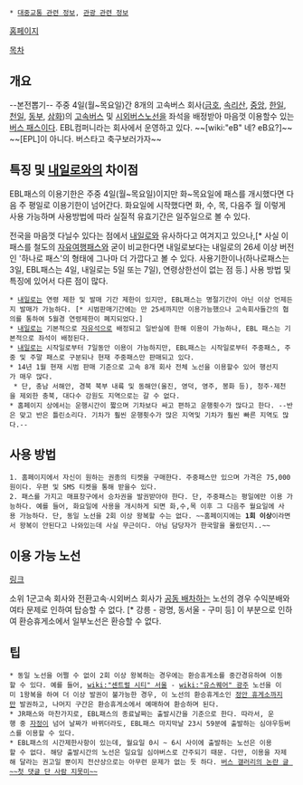  * [[대중교통 관련 정보]], [[관광 관련 정보]]

[http://www.eblpass.co.kr/ 홈페이지]

[[목차]]
== 개요 ==
--본전뽑기--
주중 4일(월~목요일)간 8개의 고속버스 회사([[금호고속|금호]], [[속리산고속|속리산]], [[중앙고속|중앙]], [[한일고속|한일]], [[천일고속|천일]], [[동부익스프레스|동부]], [[삼화고속|삼화]])의 [[고속버스]] 및 [[시외버스]]노선을 좌석을 배정받아 마음껏 이용할수 있는 [[교통 패스|버스 패스]]이다. EBL컴퍼니라는 회사에서 운영하고 있다. ~~[wiki:"eB" 네? eB요?]~~ ~~[EPL]이 아니다. 버스타고 축구보러가자~~

== 특징 및 [[내일로]]와의 차이점 ==
EBL패스의 이용기한은 주중 4일(월~목요일)이지만 화~목요일에 패스를 개시했다면 다음 주 평일로 이용기한이 넘어간다. 화요일에 시작했다면 화, 수, 목, 다음주 월 이렇게 사용 가능하며 사용방법에 따라 실질적 유효기간은 일주일으로 볼 수 있다.

전국을 마음껏 다닐수 있다는 점에서 [[내일로]]와 유사하다고 여겨지고 있으나,[* 사실 이 패스를 철도의 [[자유여행패스]]와 굳이 비교한다면 내일로보다는 내일로의 26세 이상 버전인 '하나로 패스'의 형태에 그나마 더 가깝다고 볼 수 있다. 사용기한이나(하나로패스는 3일, EBL패스는 4일, 내일로는 5일 또는 7일), 연령상한선이 없는 점 등.] 사용 방법 및 특징에 있어서 다른 점이 많다.

 * [[내일로]]는 연령 제한 및 발매 기간 제한이 있지만, EBL패스는 명절기간이 아닌 이상 언제든지 발매가 가능하다. [* 시범판매기간에는 만 25세까지만 이용가능했으나 고속회사들간의 협의를 통하여 5월경 연령제한이 폐지되었다.]
 * [[내일로]]는 기본적으로 [[자유석]]으로 배정되고 일반실에 한해 이용이 가능하나, EBL 패스는 기본적으로 좌석이 배정된다.
 * [[내일로]]는 시작일로부터 7일동안 이용이 가능하지만, EBL패스는 시작일로부터 주중패스, 주중 및 주말 패스로 구분되나 현재 주중패스만 판매되고 있다.
 * 14년 1월 현재 시범 판매 기준으로 고속 8개 회사 전체 노선을 이용할수 있어 행선지가 매우 많다.
  * 단, 충남 서해안, 경북 북부 내륙 및 동해안(울진, 영덕, 영주, 봉화 등), 청주·제천을 제외한 충북, 대다수 강원도 지역으로는 갈 수 없다.
 * 홈페이지 상에서는 운행시간이 짧으며 기차보다 싸고 편하고 운행횟수가 많다고 한다. --반은 맞고 반은 틀린소리다. 기차가 훨씬 운행횟수가 많은 지역및 기차가 훨씬 빠른 지역도 많다.--
== 사용 방법 ==
 1. 홈페이지에서 자신이 원하는 권종의 티켓을 구매한다. 주중패스만 있으며 가격은 75,000원이다. 우편 및 SMS 티켓을 통해 받을수 있다.
 2. 패스를 가지고 매표창구에서 승차권을 발권받아야 한다. 단, 주중패스는 평일에만 이용 가능하다. 예를 들어, 화요일에 사용을 개시하게 되면 화,수,목 이후 그 다음주 월요일에 사용 가능하다. 단, 동일 노선을 2회 이상 왕복할 수는 없다. ~~홈페이지에는 '''1회 이상'''이라면서 왕복이 안된다고 나와있는데 사실 무근이다. 아님 담당자가 한국말을 몰랐던지..~~

== 이용 가능 노선 ==

[http://www.eblpass.co.kr/intro/route/DPB001 링크]

소위 1군고속 회사와 전환고속·시외버스 회사가 [[공동 배차]]하는 노선의 경우 수익분배와 여타 문제로 인하여 탑승할 수 없다. [* 강릉 - 광명, 동서울 - 구미 등] 이 부분으로 인하여 환승휴게소에서 일부노선은 환승할 수 없다.

== 팁 ==

 * 동일 노선을 어쩔 수 없이 2회 이상 왕복하는 경우에는 환승휴게소를 중간경유하여 이동할 수 있다. 예를 들어, [[wiki:"센트럴 시티" 서울]] - [[wiki:"유스퀘어" 광주]] 노선을 이미 1왕복을 하여 더 이상 발권이 불가능한 경우, 이 노선의 환승휴게소인 [[정안 휴게소]]까지만 발권하고, 나머지 구간은 환승휴게소에서 예매하여 환승하며 된다.
 * JR패스와 마찬가지로, EBL패스의 종료날짜는 출발시간을 기준으로 한다. 따라서, 운행 중 [[자정]]이 넘어 날짜가 바뀌더라도, EBL패스 마지막날 23시 59분에 출발하는 심야우등버스를 이용할 수 있다.
 * EBL패스의 시간제한사항이 있는데, 월요일 0시 ~ 6시 사이에 출발하는 노선은 이용할 수 없다. 해당 출발시간의 노선은 일요일 심야버스로 간주되기 때문. 다만, 이용을 자제해 달라는 권고일 뿐이지 전산상으로는 아무런 문제가 없는 듯 하다. [http://gall.dcinside.com/board/view/?id=bus&no=1125168&page=2&exception_mode=best 버스 갤러리의 논란 글 ~~첫 댓글 단 사람 지못미~~]

